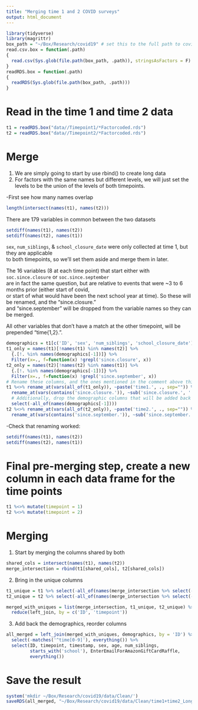 ```yaml
---
title: "Merging time 1 and 2 COVID surveys"
output: html_document
---
```

```r
library(tidyverse)
library(magrittr)
box_path = "~/Box/Research/covid19" # set this to the full path to covid19 on box
read.csv.box = function(.path)
{
  read.csv(Sys.glob(file.path(box_path, .path)), stringsAsFactors = F)
}
readRDS.box = function(.path)
{
  readRDS(Sys.glob(file.path(box_path, .path)))
}
```


# Read in the time 1 and time 2 data
```r
t1 = readRDS.box("data//Timepoint1/*Factorcoded.rds")
t2 = readRDS.box("data//Timepoint2/*Factorcoded.rds")
```


# Merge

1. We are simply going to start by use rbind() to create long data
2. For factors with the same names but different levels, we will just set the \
levels to be the union of the levels of both timepoints.

-First see how many names overlap
```r
length(intersect(names(t1), names(t2)))
```

There are 179 variables in common between the two datasets
```r
setdiff(names(t1), names(t2))
setdiff(names(t2), names(t1))
```


`sex`, `num_siblings`, & `school_closure_date` were only collected at time 1, but they are applicable \
to both timepoints, so we'll set them aside and merge them in later.

The 16 variables (8 at each time point) that start either with `soc.since.closure` or `soc.since.september` \
are in fact the same question, but are relative to events that were ~3 to 6 months prior (either start of covid, \
or start of what would have been the next school year at time). So these will be renamed, and the "since.closure." \
and "since.september" will be dropped from the variable names so they can be merged.

All other variables that don't have a match at the other timepoint, will be prepended "time{1,2}.".
```r
demographics = t1[c('ID', 'sex', 'num_siblings', 'school_closure_date')]
t1_only = names(t1)[!names(t1) %in% names(t2)] %>%
  {.[!. %in% names(demographics[-1])]} %>%
  Filter(x=., f=function(x) !grepl('since.closure', x))
t2_only = names(t2)[!names(t2) %in% names(t1)] %>%
  {.[!. %in% names(demographics[-1])]} %>%
  Filter(x=., f=function(x) !grepl('since.september', x))
# Rename these columns, and the ones mentioned in the comment above this chunk.
t1 %<>% rename_at(vars(all_of(t1_only)), ~paste('time1.', ., sep="")) %>%
  rename_at(vars(contains('since.closure.')), ~sub('since.closure.', '', .)) %>%
  # Additionally, drop the demographic columns that will be added back later
  select(-all_of(names(demographics[-1])))
t2 %<>% rename_at(vars(all_of(t2_only)), ~paste('time2.', ., sep="")) %>%
  rename_at(vars(contains('since.september.')), ~sub('since.september.', '', .))
```

-Check that renaming worked:
```r
setdiff(names(t1), names(t2))
setdiff(names(t2), names(t1))
```

# Final pre-merging step, create a new column in each data frame for the time points
```r
t1 %<>% mutate(timepoint = 1)
t2 %<>% mutate(timepoint = 2)
```

# Merging

1. Start by merging the columns shared by both
```r
shared_cols = intersect(names(t1), names(t2))
merge_intersection = rbind(t1[shared_cols], t2[shared_cols])
```

2. Bring in the unique columns
```r
t1_unique = t1 %>% select(-all_of(names(merge_intersection %>% select(-ID, -timepoint))))
t2_unique = t2 %>% select(-all_of(names(merge_intersection %>% select(-ID, -timepoint))))

merged_with_uniques = list(merge_intersection, t1_unique, t2_unique) %>%
  reduce(left_join, by = c('ID', 'timepoint'))
```

3. Add back the demographics, reorder columns
```r
all_merged = left_join(merged_with_uniques, demographics, by = 'ID') %>%
  select(-matches('^time[0-9]'), everything()) %>%
  select(ID, timepoint, timestamp, sex, age, num_siblings, 
         starts_with('school'), EnterEmailForAmazonGiftCardRaffle,
         everything())
```


# Save the result
```r
system('mkdir ~/Box/Research/covid19/data/Clean/')
saveRDS(all_merged, "~/Box/Research/covid19/data/Clean/time1+time2_LongData.rds")
```